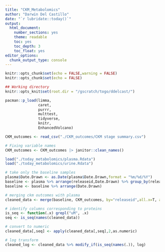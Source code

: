 ```yaml
---
title: "CKM_Metabolomics"
author: "Darwin Del Castillo"
date: "`r lubridate::today()`"
output:
  html_document:
    number_sections: yes
    theme: readable
    toc: yes
    toc_depth: 3
    toc_float: yes
editor_options: 
  chunk_output_type: console
---
```

```r
knitr::opts_chunk$set(echo = FALSE,warning = FALSE)
knitr::opts_chunk$set(echo = FALSE)

## Working directory
knitr::opts_knit$set(root.dir = "/gscratch/togo/ddelcast/")

```

```r
pacman::p_load(limma,
               caret,
               purrr,
               multtest,
               tidyverse,
               knitr,
               EnhancedVolcano)
```

```r
CKM_outcomes <- read_csv("./CKM_outcomes/CKM stage summary.csv")

# Fixing variable names
CKM_outcomes <- CKM_outcomes |> janitor::clean_names()
```

```r
load("./today_metabolomics/plasma.Rdata")
load("./today_metabolomics/urine.Rdata")
```

```r
# take only the baseline samples
plasma$Date.Drawn <- as.Date(plasma$Date.Drawn,format = "%m/%d/%Y")
baseline <- plasma %>% arrange(releaseid,Date.Drawn) %>% group_by(releaseid) %>% filter(row_number()==1)
baseline <- baseline %>% arrange(Date.Drawn)

# merging ckm outcomes with plasma
cleaned_data <- merge(baseline, CKM_outcomes, by="releaseid",all.x=T, all.y=F)
```

```r
# identify columns corresponding to proteins
is_seq <- function(.x) grepl("uM", .x)
seq <- is_seq(names(cleaned_data))

# convert to numeric
cleaned_data[,seq] <- apply(cleaned_data[,seq],2,as.numeric)

# log transform
cleaned_log <- cleaned_data %>% modify_if(is_seq(names(.)), log)
```

```r

```



